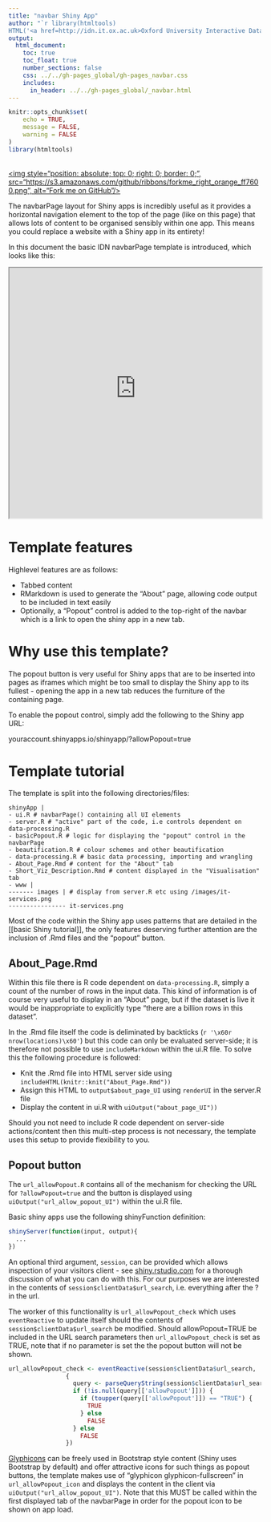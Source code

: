 ```yaml
---
title: "navbar Shiny App"
author: "`r library(htmltools)
HTML('<a href=http://idn.it.ox.ac.uk>Oxford University Interactive Data Network</a>')`"
output: 
  html_document:
    toc: true
    toc_float: true
    number_sections: false
    css: ../../gh-pages_global/gh-pages_navbar.css
    includes:
      in_header: ../../gh-pages_global/_navbar.html
---
```

```r
knitr::opts_chunk$set(
	echo = TRUE,
	message = FALSE,
	warning = FALSE
)
library(htmltools)
```

<a href="https://github.com/ox-it/OxfordIDN_Shiny-App-Templates/layouts/navbarPage" target="blank">  
<img style="position: absolute; top: 0; right: 0; border: 0;",
             src="https://s3.amazonaws.com/github/ribbons/forkme_right_orange_ff7600.png",
             alt="Fork me on GitHub"/>
</a>

The navbarPage layout for Shiny apps is incredibly useful as it provides a horizontal navigation element to the top of the page (like on this page) that allows lots of content to be organised sensibly within one app. This means you could replace a website with a Shiny app in its entirety!

In this document the basic IDN navbarPage template is introduced, which looks like this:

<iframe src=https://livedataoxford.shinyapps.io/shinytemplate_navbarpage-popout/?allowPopout=true width="100%" height="500px"></iframe>

# Template features

Highlevel features are as follows:

- Tabbed content
- RMarkdown is used to generate the "About" page, allowing code output to be included in text easily
- Optionally, a "Popout" control is added to the top-right of the navbar which is a link to open the shiny app in a new tab.

# Why use this template?

The popout button is very useful for Shiny apps that are to be inserted into pages as iframes which might be too small to display the Shiny app to its fullest - opening the app in a new tab reduces the furniture of the containing page.

To enable the popout control, simply add the following to the Shiny app URL:

youraccount.shinyapps.io/shinyapp/?allowPopout=true

# Template tutorial

The template is split into the following directories/files:

    shinyApp |
    - ui.R # navbarPage() containing all UI elements
    - server.R # "active" part of the code, i.e controls dependent on data-processing.R
    - basicPopout.R # logic for displaying the "popout" control in the navbarPage
    - beautification.R # colour schemes and other beautification
    - data-processing.R # basic data processing, importing and wrangling
    - About_Page.Rmd # content for the "About" tab
    - Short_Viz_Description.Rmd # content displayed in the "Visualisation" tab
    - www |
    ------- images | # display from server.R etc using /images/it-services.png
    ---------------- it-services.png
    
Most of the code within the Shiny app uses patterns that are detailed in the [[basic Shiny tutorial]], the only features deserving further attention are the inclusion of .Rmd files and the "popout" button.

## About_Page.Rmd

Within this file there is R code dependent on `data-processing.R`, simply a count of the number of rows in the input data. This kind of information is of course very useful to display in an "About" page, but if the dataset is live it would be inappropriate to explicitly type "there are a billion rows in this dataset".

In the .Rmd file itself the code is deliminated by backticks (`r '\x60r nrow(locations)\x60'`) but this code can only be evaluated server-side; it is therefore not possible to use `includeMarkdown` within the ui.R file. To solve this the following procedure is followed:

- Knit the .Rmd file into HTML server side using `includeHTML(knitr::knit("About_Page.Rmd"))`
- Assign this HTML to `output$about_page_UI` using `renderUI` in the server.R file
- Display the content in ui.R with `uiOutput("about_page_UI"))`

Should you not need to include R code dependent on server-side actions/content then this multi-step process is not necessary, the template uses this setup to provide flexibility to you.

## Popout button

The `url_allowPopout.R` contains all of the mechanism for checking the URL for `?allowPopout=true` and the button is displayed using `uiOutput("url_allow_popout_UI")` within the ui.R file.

Basic shiny apps use the following shinyFunction definition:

```r
shinyServer(function(input, output){
  ...
})
```

An optional third argument, `session`, can be provided which allows inspection of your visitors client - see [shiny.rstudio.com](http://shiny.rstudio.com/articles/client-data.html) for a thorough discussion of what you can do with this. For our purposes we are interested in the contents of `session$clientData$url_search`, i.e. everything after the ? in the url.

The worker of this functionality is `url_allowPopout_check` which uses `eventReactive` to update itself should the contents of `session$clientData$url_search` be modified. Should allowPopout=TRUE be included in the URL search parameters then `url_allowPopout_check` is set as TRUE, note that if no parameter is set the the popout button will not be shown.

```r
url_allowPopout_check <- eventReactive(session$clientData$url_search,
                {
                  query <- parseQueryString(session$clientData$url_search)
                  if (!is.null(query[['allowPopout']])) {
                    if (toupper(query[['allowPopout']]) == "TRUE") {
                      TRUE
                    } else
                      FALSE
                  } else
                    FALSE
                })
```

[Glyphicons](http://getbootstrap.com/components/) can be freely used in Bootstrap style content (Shiny uses Bootstrap by default) and offer attractive icons for such things as popout buttons, the template makes use of "glyphicon glyphicon-fullscreen" in `url_allowPopout_icon` and displays the content in the client via `uiOutput("url_allow_popout_UI")`. Note that this MUST be called within the first displayed tab of the navbarPage in order for the popout icon to be shown on app load.









